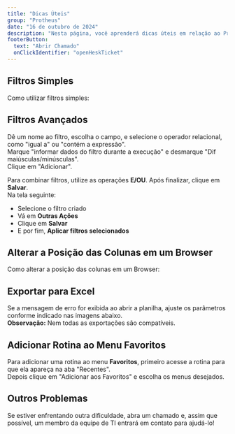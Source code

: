 ```yaml
---
title: "Dicas Úteis"
group: "Protheus"
date: "16 de outubro de 2024"
description: "Nesta página, você aprenderá dicas úteis em relação ao Protheus."
footerButton:
  text: "Abrir Chamado"
  onClickIdentifier: "openHeskTicket"
---
```


## Filtros Simples

Como utilizar filtros simples:

<DocImage src="/documentacao/protheus/dicas-uteis/filtros-simples.png" alt="Print Tutorial" width={1000} height={8000} />

## Filtros Avançados

Dê um nome ao filtro, escolha o campo, e selecione o operador relacional, como "igual a" ou "contém a expressão".  
Marque "informar dados do filtro durante a execução" e desmarque "Dif maiúsculas/minúsculas".  
Clique em "Adicionar".

Para combinar filtros, utilize as operações **E/OU**. Após finalizar, clique em **Salvar**.  
Na tela seguinte:
- Selecione o filtro criado
- Vá em **Outras Ações**
- Clique em **Salvar**
- E por fim, **Aplicar filtros selecionados**

<DocImage src="/documentacao/protheus/dicas-uteis/filtros-avancados/1.png" alt="Print Tutorial" width={1000} height={300} />
<DocImage src="/documentacao/protheus/dicas-uteis/filtros-avancados/2.png" alt="Print Tutorial" width={600} height={100} />
<DocImage src="/documentacao/protheus/dicas-uteis/filtros-avancados/3.png" alt="Print Tutorial" width={600} height={100} />

## Alterar a Posição das Colunas em um Browser

Como alterar a posição das colunas em um Browser:

<DocImage src="/documentacao/protheus/dicas-uteis/posicoes-colunas/1.png" alt="Print Tutorial" width={600} height={300} />
<DocImage src="/documentacao/protheus/dicas-uteis/posicoes-colunas/2.png" alt="Print Tutorial" width={600} height={300} />

## Exportar para Excel

Se a mensagem de erro for exibida ao abrir a planilha, ajuste os parâmetros conforme indicado nas imagens abaixo.  
**Observação:** Nem todas as exportações são compatíveis.

<DocImage src="/documentacao/protheus/dicas-uteis/exportar-excel/1.png" alt="Print Tutorial" width={600} height={300} />
<DocImage src="/documentacao/protheus/dicas-uteis/exportar-excel/2.png" alt="Print Tutorial" width={600} height={300} />

## Adicionar Rotina ao Menu Favoritos

Para adicionar uma rotina ao menu **Favoritos**, primeiro acesse a rotina para que ela apareça na aba "Recentes".  
Depois clique em "Adicionar aos Favoritos" e escolha os menus desejados.

<DocImage src="/documentacao/protheus/dicas-uteis/favoritos/1.png" alt="Print Tutorial" width={350} height={100} />
<DocImage src="/documentacao/protheus/dicas-uteis/favoritos/2.png" alt="Print Tutorial" width={350} height={100} />

## Outros Problemas

Se estiver enfrentando outra dificuldade, abra um chamado e, assim que possível, um membro da equipe de TI entrará em contato para ajudá-lo!
